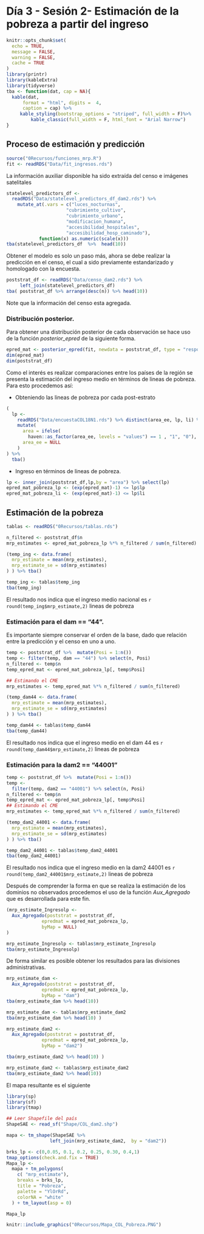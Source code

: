 # Día 3 - Sesión 2- Estimación de la pobreza a partir del ingreso

```r
knitr::opts_chunk$set(
  echo = TRUE,
  message = FALSE,
  warning = FALSE,
  cache = TRUE
)
library(printr)
library(kableExtra)
library(tidyverse)
tba <- function(dat, cap = NA){
  kable(dat,
      format = "html", digits =  4,
      caption = cap) %>% 
     kable_styling(bootstrap_options = "striped", full_width = F)%>%
         kable_classic(full_width = F, html_font = "Arial Narrow")
}
```

## Proceso de estimación y predicción

```r
source("0Recursos/funciones_mrp.R")
fit <- readRDS("Data/fit_ingresos.rds")
```


La información auxiliar disponible ha sido extraída del censo  e imágenes satelitales

```r
statelevel_predictors_df <-
  readRDS("Data/statelevel_predictors_df_dam2.rds") %>% 
    mutate_at(.vars = c("luces_nocturnas",
                      "cubrimiento_cultivo",
                      "cubrimiento_urbano",
                      "modificacion_humana",
                      "accesibilidad_hospitales",
                      "accesibilidad_hosp_caminado"),
            function(x) as.numeric(scale(x)))
tba(statelevel_predictors_df  %>%  head(10))
```


Obtener el modelo es solo un paso más, ahora se debe realizar la predicción en el censo, el cual a sido previamente estandarizado y homologado con la encuesta. 

```r

poststrat_df <- readRDS("Data/censo_dam2.rds") %>% 
     left_join(statelevel_predictors_df) 
tba( poststrat_df %>% arrange(desc(n)) %>% head(10))
```
Note que la información del censo esta agregada.

### Distribución posterior.

Para obtener una distribución posterior de cada observación se hace uso de la función *posterior_epred* de la siguiente forma.

```r
epred_mat <- posterior_epred(fit, newdata = poststrat_df, type = "response")
dim(epred_mat)
dim(poststrat_df)
```
Como el interés es realizar comparaciones entre los países de la región se presenta la estimación del ingreso medio en términos de lineas de pobreza. Para esto procedemos así:

-   Obteniendo las lineas de pobreza por cada post-estrato

```r

(
  lp <-
    readRDS("Data/encuestaCOL18N1.rds") %>% distinct(area_ee, lp, li) %>%
    mutate(
      area = ifelse(
        haven::as_factor(area_ee, levels = "values") == 1 , "1", "0"),
      area_ee = NULL
    )
) %>%
  tba()
```

-   Ingreso en términos de lineas de pobreza.

```r
lp <- inner_join(poststrat_df,lp,by = "area") %>% select(lp)
epred_mat_pobreza_lp <- (exp(epred_mat)-1) <= lp$lp
epred_mat_pobreza_li <- (exp(epred_mat)-1) <= lp$li
```

## Estimación de la pobreza

```r
tablas <- readRDS("0Recursos/tablas.rds")
```


```r
n_filtered <- poststrat_df$n
mrp_estimates <- epred_mat_pobreza_lp %*% n_filtered / sum(n_filtered)

(temp_ing <- data.frame(
  mrp_estimate = mean(mrp_estimates),
  mrp_estimate_se = sd(mrp_estimates)
) ) %>% tba()
```

```r
temp_ing <- tablas$temp_ing
tba(temp_ing)
```



El resultado nos indica que el ingreso medio nacional es `r round(temp_ing$mrp_estimate,2)` lineas de pobreza

### Estimación para el dam == "44".

Es importante siempre conservar el orden de la base, dado que relación entre la predicción y el censo en uno a uno.

```r
temp <- poststrat_df %>%  mutate(Posi = 1:n())
temp <- filter(temp, dam == "44") %>% select(n, Posi)
n_filtered <- temp$n
temp_epred_mat <- epred_mat_pobreza_lp[, temp$Posi]

## Estimando el CME
mrp_estimates <- temp_epred_mat %*% n_filtered / sum(n_filtered)

(temp_dam44 <- data.frame(
  mrp_estimate = mean(mrp_estimates),
  mrp_estimate_se = sd(mrp_estimates)
) ) %>% tba()
```

```r
temp_dam44 <- tablas$temp_dam44
tba(temp_dam44)
```

El resultado nos indica que el ingreso medio en el dam 44 es `r round(temp_dam44$mrp_estimate,2)` lineas de pobreza

### Estimación para la dam2 == "44001"

```r
temp <- poststrat_df %>%  mutate(Posi = 1:n())
temp <-
  filter(temp, dam2 == "44001") %>% select(n, Posi)
n_filtered <- temp$n
temp_epred_mat <- epred_mat_pobreza_lp[, temp$Posi]
## Estimando el CME
mrp_estimates <- temp_epred_mat %*% n_filtered / sum(n_filtered)

(temp_dam2_44001 <- data.frame(
  mrp_estimate = mean(mrp_estimates),
  mrp_estimate_se = sd(mrp_estimates)
) ) %>% tba()
```


```r
temp_dam2_44001 <- tablas$temp_dam2_44001
tba(temp_dam2_44001)
```

El resultado nos indica que el ingreso medio en la dam2 44001 es `r round(temp_dam2_44001$mrp_estimate,2)` lineas de pobreza

Después de comprender la forma en que se realiza la estimación de los dominios no observados procedemos el uso de la función *Aux_Agregado* que es desarrollada para este fin.

```r
(mrp_estimate_Ingresolp <-
  Aux_Agregado(poststrat = poststrat_df,
             epredmat = epred_mat_pobreza_lp,
             byMap = NULL)
)
```

```r
mrp_estimate_Ingresolp <- tablas$mrp_estimate_Ingresolp
tba(mrp_estimate_Ingresolp)
```


De forma similar es posible obtener los resultados para las divisiones administrativas. 

```r
mrp_estimate_dam <-
  Aux_Agregado(poststrat = poststrat_df,
             epredmat = epred_mat_pobreza_lp,
             byMap = "dam")
tba(mrp_estimate_dam %>% head(10))
```

```r
mrp_estimate_dam <- tablas$mrp_estimate_dam2
tba(mrp_estimate_dam %>% head(10) )
```



```r
mrp_estimate_dam2 <-
  Aux_Agregado(poststrat = poststrat_df,
             epredmat = epred_mat_pobreza_lp,
             byMap = "dam2")

tba(mrp_estimate_dam2 %>% head(10) )
```

```r
mrp_estimate_dam2 <- tablas$mrp_estimate_dam2
tba(mrp_estimate_dam2 %>% head(10))
```


El mapa resultante es el siguiente


```r
library(sp)
library(sf)
library(tmap)

## Leer Shapefile del país
ShapeSAE <- read_sf("Shape/COL_dam2.shp") 

mapa <- tm_shape(ShapeSAE %>%
                left_join(mrp_estimate_dam2,  by = "dam2"))

brks_lp <- c(0,0.05, 0.1, 0.2, 0.25, 0.30, 0.4,1)
tmap_options(check.and.fix = TRUE)
Mapa_lp <-
  mapa + tm_polygons(
    c( "mrp_estimate"),
    breaks = brks_lp,
    title = "Pobreza",
    palette = "YlOrRd",
    colorNA = "white"
  ) + tm_layout(asp = 0)

Mapa_lp
```

```r
knitr::include_graphics("0Recursos/Mapa_COL_Pobreza.PNG")
```

